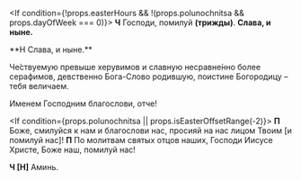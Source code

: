 <If condition={!props.easterHours && !(props.polunochnitsa && props.dayOfWeek === 0)}>
    **Ч** Господи, помилуй **(трижды)**. **Слава, и ныне.**
</If>

<If condition={props.easterHours}>
    **Н Слава, и ныне.**
</If>

Че́ствуемую превыше херувимов и славную несравне́нно более серафимов, девственно Бога-Слово родившую, поистине Богородицу – тебя величаем.

Именем Господним благослови, отче!

<If condition={props.polunochnitsa || props.isEasterOffsetRange(-2)}>
    <Then>**П** Боже, смилуйся к нам и благослови нас, просияй на нас лицом Твоим <R>[</R>и помилуй нас<R>]</R>!</Then>
    <Else>**П** По молитвам святых отцов наших, Господи Иисусе Христе, Боже наш, помилуй нас!</Else>
</If>

**Ч [Н]** Аминь.

